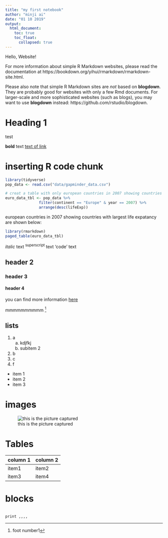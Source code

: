 ```yaml
---
title: "my first notebook"
author: "minji ai"
date: "01 10 2019"
output:
  html_document:
    toc: true
    toc_float: 
      collapsed: true
---
```


Hello, Website!

For more information about simple R Markdown websites, please read the documentation at https://bookdown.org/yihui/rmarkdown/rmarkdown-site.html.

Please also note that simple R Markdown sites are _not_ based on **blogdown**. They are probably good for websites with only a few Rmd documents. For larger-scale and more sophisticated websites (such as blogs), you may want to use **blogdown** instead: https://github.com/rstudio/blogdown.

# Heading 1 {#head1}
test

**bold** text
[text of link](http://rpubs.com/daco92/534224)

# inserting R code chunk 
```r
library(tidyverse)
pop_data <- read.csv("data/gapminder_data.csv")

# creat a table with only european countries in 2007 showing countries with largest life expatancy first
euro_data_tbl <- pop_data %>% 
               filter(continent == "Europe" & year == 2007) %>% 
               arrange(desc(lifeExp))

```

european countries in 2007 showing countries with largest life expatancy are shown below:

```r
library(rmarkdown)
paged_table(euro_data_tbl)
```


*italic* text
^superscript^ text
'code' text

## header 2

### header 3

#### header 4 
you can find more information [here](#head1)

mmmmmmmmmm [^1]


[^1]:foot number1


## lists
1. a
    a. kdjfkj
    b. subitem 2
2. b
3. c
4. f

<!-- do not show this on the report --> 

* item 1
* item 2
* item 3

# images 
![this is the picture captured](img/1.jpeg)

# Tables 

|column 1 | column 2|
|---------|---------|
|item1    |    item2|
|item3    |    item4|

# blocks 
```

print ,,,, 

```





